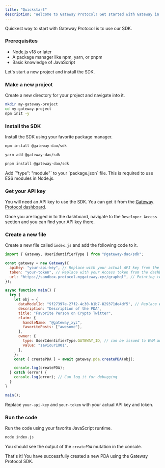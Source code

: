 ```yaml
---
title: "Quickstart"
description: "Welcome to Gateway Protocol! Get started with Gateway in minutes"
---
```



Quickest way to start with Gateway Protocol is to use our SDK.

### Prerequisites

- Node.js v18 or later
- A package manager like npm, yarn, or pnpm
- Basic knowledge of JavaScript

Let's start a new project and install the SDK.

### Make a new project

Create a new directory for your project and navigate into it.

```bash
mkdir my-gateway-project
cd my-gateway-project
npm init -y
```

### Install the SDK

Install the SDK using your favorite package manager.

<CodeGroup>

```bash npm
npm install @gateway-dao/sdk
```

```bash yarn
yarn add @gateway-dao/sdk
```

```bash pnpm
pnpm install @gateway-dao/sdk
```

</CodeGroup>

<Note>
  Add `"type": "module"` to your `package.json` file. This is required to use
  ES6 modules in Node.js.
</Note>

### Get your API key

You will need an API key to use the SDK. You can get it from the [Gateway Protocol dashboard](https://mygateway.xyz/login).

Once you are logged in to the dashboard, navigate to the `Developer Access` section and you can find your API key there.

### Create a new file

Create a new file called `index.js` and add the following code to it.

```javascript
import { Gateway, UserIdentifierType } from "@gateway-dao/sdk";

const gateway = new Gateway({
  apiKey: "your-api-key", // Replace with your actual API key from the dashboard
  token: "your-token", // Replace with your Access token from the dashboard
  url: "https://sandbox.protocol.mygateway.xyz/graphql", // Pointing to testnet
});

async function main() {
  try {
    let obj = {
      dataModelId: "9f27397e-27f2-4c30-b1b7-829371de4df5", // Replace with the data model id you want to use
      description: "Description of the PDA",
      title: "Favorite Person on Crypto Twitter",
      claim: {
        handleName: "@gateway_xyz",
        favoritePosts: ["awesome"],
      },
      owner: {
        type: UserIdentifierType.GATEWAY_ID, // can be issued to EVM and Solana addresses as well
        value: "saviour1001",
      },
    };
    const { createPDA } = await gateway.pda.createPDA(obj);

    console.log(createPDA);
  } catch (error) {
    console.log(error); // Can log it for debugging
  }
}

main();
```

Replace `your-api-key` and `your-token` with your actual API key and token.

### Run the code

Run the code using your favorite JavaScript runtime.

```bash
node index.js
```

You should see the output of the `createPDA` mutation in the console.

That's it! You have successfully created a new PDA using the Gateway Protocol SDK.
